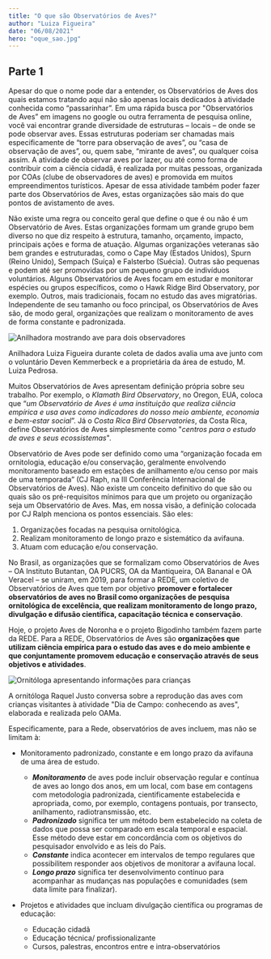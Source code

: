 ```yaml
---
title: "O que são Observatórios de Aves?"
author: "Luiza Figueira"
date: "06/08/2021"
hero: "oque_sao.jpg"
---
```

<h2 class="font-semibold text-lg">Parte 1</h2>

Apesar do que o nome pode dar a entender, os Observatórios de Aves dos quais estamos tratando aqui não são apenas locais dedicados à atividade conhecida como “passarinhar”. Em uma rápida busca por "Observatórios de Aves” em imagens no google ou outra ferramenta de pesquisa online, você vai encontrar grande diversidade de estruturas – locais – de onde se pode observar aves. Essas estruturas poderiam ser chamadas mais especificamente de “torre para observação de aves”, ou “casa de observação de aves”, ou, quem sabe, “mirante de aves”, ou qualquer coisa assim. A atividade de observar aves por lazer, ou até como forma de contribuir com a ciência cidadã, é realizada por muitas pessoas, organizada por COAs (clube de observadores de aves) e promovida em muitos empreendimentos turísticos. Apesar de essa atividade também poder fazer parte dos Observatórios de Aves, estas organizações são mais do que pontos de avistamento de aves.  

Não existe uma regra ou conceito geral que define o que é ou não é um Observatório de Aves. Estas organizações formam um grande grupo bem diverso no que diz respeito à estrutura, tamanho, orçamento, impacto, principais ações e forma de atuação. Algumas organizações veteranas são bem grandes e estruturadas, como o Cape May (Estados Unidos), Spurn (Reino Unido), Sempach (Suíça) e Falsterbo (Suécia). Outras são pequenas e podem até ser promovidas por um pequeno grupo de indivíduos voluntários. Alguns Observatórios de Aves focam em estudar e monitorar espécies ou grupos específicos, como o Hawk Ridge Bird Observatory, por exemplo. Outros, mais tradicionais, focam no estudo das aves migratórias. Independente de seu tamanho ou foco principal, os Observatórios de Aves são, de modo geral, organizações que realizam o monitoramento de aves de forma constante e padronizada. 
<div class="my-8">
<Image src="o_que_sao/img1.jpg"  alt="Anilhadora mostrando ave para dois observadores"> </Image>
<p class="font-light px-8 italic">Anilhadora Luiza Figueira durante coleta de dados avalia uma ave junto com o voluntário Deven Kemmerbeck e a proprietária da área de estudo, M. Luiza Pedrosa.</p>
</div>

Muitos Observatórios de Aves apresentam definição própria sobre seu trabalho. Por exemplo, o *Klamath Bird Observatory*, no Oregon, EUA, coloca que “*um Observatório de Aves é uma instituição que realiza ciência empírica e usa aves como indicadores do nosso meio ambiente, economia e bem-estar social*”. Já o *Costa Rica Bird Observatories*, da Costa Rica, define Observatórios de Aves simplesmente como "*centros para o estudo de aves e seus ecossistemas*".


Observatório de Aves pode ser definido como uma “organização focada em ornitologia, educação e/ou conservação, geralmente envolvendo monitoramento baseado em estações de anilhamento e/ou censo por mais de uma temporada” (CJ Raph, na III Conferência Internacional de Observatórios de Aves). Não existe um conceito definitivo do que são ou quais são os pré-requisitos mínimos para que um projeto ou organização seja um Observatório de Aves. Mas, em nossa visão, a definição colocada por CJ Ralph menciona os pontos essenciais. São eles:
1. Organizações focadas na pesquisa ornitológica. 
2. Realizam monitoramento de longo prazo e sistemático da avifauna.
3. Atuam com educação e/ou conservação.


No Brasil, as organizações que se formalizam como Observatórios de Aves – OA Instituto Butantan, OA PUCRS, OA da Mantiqueira, OA Bananal e OA Veracel – se uniram, em 2019, para formar a REDE, um coletivo de Observatórios de Aves que tem por objetivo **promover e fortalecer observatórios de aves no Brasil como organizações de pesquisa ornitológica de excelência, que realizam monitoramento de longo prazo, divulgação e difusão científica, capacitação técnica e conservação**. 

Hoje, o projeto Aves de Noronha e o projeto Bigodinho também fazem parte da REDE. Para a REDE, Observatórios de Aves são **organizações que utilizam ciência empírica para o estudo das aves e do meio ambiente e que conjuntamente promovem educação e conservação através de seus objetivos e atividades**.

<div class="my-8">
<Image src="o_que_sao/img2.jpg"  alt="Ornitóloga apresentando informações para crianças"> </Image>
<p class="font-light px-8 italic">A ornitóloga Raquel Justo conversa sobre a reprodução das aves com crianças visitantes à atividade "Dia de Campo: conhecendo as aves", elaborada e realizada pelo OAMa.</p>
</div>
Especificamente, para a Rede, observatórios de aves incluem, mas não se limitam à:

- Monitoramento padronizado, constante e em longo prazo da avifauna de uma área de estudo.

  - ***Monitoramento*** de aves pode incluir observação regular e contínua de aves ao longo dos anos, em um local, com base em contagens com metodologia padronizada, cientificamente estabelecida e apropriada, como, por exemplo, contagens pontuais, por transecto, anilhamento, radiotransmissão, etc. 
  - ***Padronizado*** significa ter um método bem estabelecido na coleta de dados que possa ser comparado em escala temporal e espacial. Esse método deve estar em concordância com os objetivos do pesquisador envolvido e as leis do País.
  - ***Constante*** indica acontecer em intervalos de tempo regulares que possibilitem responder aos objetivos de monitorar a avifauna local.
  - ***Longo prazo*** significa ter desenvolvimento contínuo para acompanhar as mudanças nas populações e comunidades (sem data limite para finalizar).

- Projetos e atividades que incluam divulgação científica ou programas de educação:

  - Educação cidadã
  - Educação técnica/ profissionalizante
  - Cursos, palestras, encontros entre e intra-observatórios

